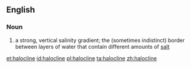 ==English==
{{wikipedia}}

===Noun===
{{en-noun}}

# a strong, vertical salinity gradient; the (sometimes indistinct) border between layers of water that contain different amounts of [[salt]]

[[et:halocline]]
[[id:halocline]]
[[pl:halocline]]
[[ta:halocline]]
[[zh:halocline]]
